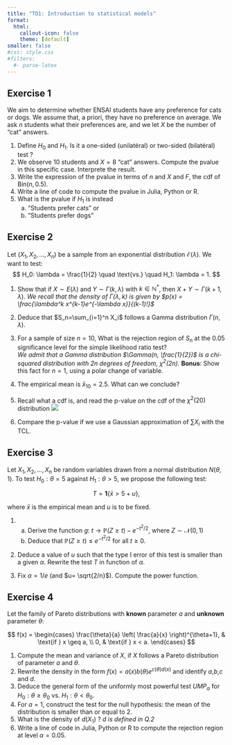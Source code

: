 ```yaml
---
title: "TD1: Introduction to statistical models"
format: 
  html:
    callout-icon: false
    theme: [default]
smaller: false
#css: style.css
#filters:
  #- parse-latex
---
```


## Exercise 1

We aim to determine whether ENSAI students have any preference for cats or dogs. We assume that, a priori, they have no preference on average. We ask $n$ students what their preferences are, and we let $X$ be the number of "cat" answers.

1. Define $H_0$ and $H_1$. Is it a one-sided (unilatéral) or two-sided (bilatéral) test ?
3. We observe $10$ students and $X=8$ "cat" answers. Compute the pvalue in this specific case. Interprete the result.
4. Write the expression of the pvalue in terms of $n$ and $X$ and $F$, the cdf of $\mathrm{Bin}(n,0.5)$.
5. Write a line of code to compute the pvalue in Julia, Python or R.
6. What is the pvalue if $H_1$ is instead
    a. "Students prefer cats" or
    b. "Students prefer dogs"


## Exercise 2

Let $(X_1, X_2, \ldots, X_n)$ be a sample from an exponential distribution $\mathcal E(\lambda)$. We want to test:
$$
H_0: \lambda = \frac{1}{2} \quad \text{vs.} \quad H_1: \lambda = 1.
$$

1. Show that if $X \sim E(\lambda)$ and $Y \sim \Gamma(k, \lambda)$ with $k \in \mathbb{N}^*$, then $X + Y \sim \Gamma(k+1, \lambda)$. *We recall that the density of $\Gamma(\lambda, k)$ is given by $p(x) = \frac{\lambda^k x^{k-1}e^{-\lambda x}}{(k-1)!}$*

2. Deduce that $S_n=\sum_{i=1}^n X_i$ follows a Gamma distribution $\Gamma(n, \lambda)$.

3. For a sample of size $n = 10$, What is the rejection region of $S_n$ at the $0.05$ significance level for the simple likelihood ratio test?\
*We admit that a Gamma distribution $\Gamma(n, \frac{1}{2})$ is a chi-squared distribution with $2n$ degrees of freedom, $\chi^2(2n)$.* **Bonus**: Show this fact for $n=1$, using a polar change of variable.

1.  The empirical mean is $\bar{x}_{10} = 2.5$. What can we conclude?
2.  Recall what a cdf is, and read the p-value on the cdf of the $\chi^2(20)$ distribution
![](cdfs/chi20.svg)

1. Compare the p-value if we use a Gaussian approximation of $\sum X_i$ with the TCL.


## Exercise 3

Let $X_1, X_2, \ldots, X_n$ be random variables drawn from a normal distribution $N(\theta, 1)$. To test $H_0: \theta = 5$ against $H_1: \theta > 5$, we propose the following test:

$$
T = \mathbf 1\{\bar{x} > 5 + u \},
$$

where $\bar{x}$ is the empirical mean and $u$ is to be fixed.

1. 
   a. Derive the function $g:~t \to \mathbb P(Z \geq t) - e^{-t^2/2}$, where $Z \sim \mathcal N(0,1)$
   b. Deduce that $\mathbb P(Z \geq t) \leq e^{-t^2/2}$ for all $t \geq 0$.
2. Deduce a value of $u$ such that the type I error of this test is smaller than a given $\alpha$. Rewrite the test $T$ in function of $\alpha$.

3. Fix $\alpha = 1/e$ (and $u= \sqrt{2/n}$). Compute the power function.

## Exercise 4

Let the family of Pareto distributions with **known** parameter $a$ and **unknown** parameter $\theta$:

$$
f(x) =
\begin{cases}
\frac{\theta}{a} \left( \frac{a}{x} \right)^{\theta+1}, & \text{if } x \geq a, \\
0, & \text{if } x < a.
\end{cases}
$$

1. Compute the mean and variance of $X$, if $X$ follows a Pareto distribution of parameter $a$ and $\theta$.
2. Rewrite the density in the form $f(x) = a(x)b(\theta)e^{c(\theta)d(x)}$ and identify $a$,$b$,$c$ and $d$.
3. Deduce the general form of the uniformly most powerful test $UMP_\alpha$ for $H_0: \theta \geq \theta_0$ vs. $H_1: \theta < \theta_0$.
4. For $a = 1$, construct the test for the null hypothesis: the mean of the distribution is smaller than or equal to 2. 
5. What is the density of $d(X_1)$ ? *$d$ is defined in Q.2*
6. Write a line of code in Julia, Python or R to compute the rejection region at level $\alpha=0.05$.
   